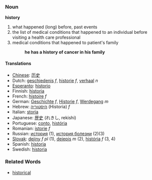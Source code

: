 ===Noun===
'''history'''

# what happened (long) before, past events
# the list of medical conditions that happened to an individual before visiting a health care professional
# medical conditions that happened to patient's family
#:'''he has a history of cancer in his family'''

====Translations====
*[[Chinese]]: [[历史]]
*Dutch: [[geschiedenis]] ''f'', [[historie]] ''f'', [[verhaal]] ''n''
*[[Esperanto]]: [[historio]]
*Finnish: [[historia#Finnish|historia]]
*French: [[histoire]] ''f''
*German: [[Geschichte]] ''f'', [[Historie]] ''f'', [[Werdegang]] ''m''
*Hebrew: [[היסטוריה]] (Historia) ''f''
*Italian: [[storia]]
*Japanese: [[歴史]] (れきし, rekishi)
*Portuguese: [[conto]], [[história]]
*Romanian: [[istorie]] ''f''
*Russian: [[история]] (1), [[история болезни]] (2)(3)
*[[Slovak]]: [[dejiny]] ''f pl'' (1), [[dejepis]] ''m'' (2), [[história]] ''f'' (3, 4)
*Spanish: [[historia]]
*Swedish: [[historia]]

===Related Words===
* [[historical]]